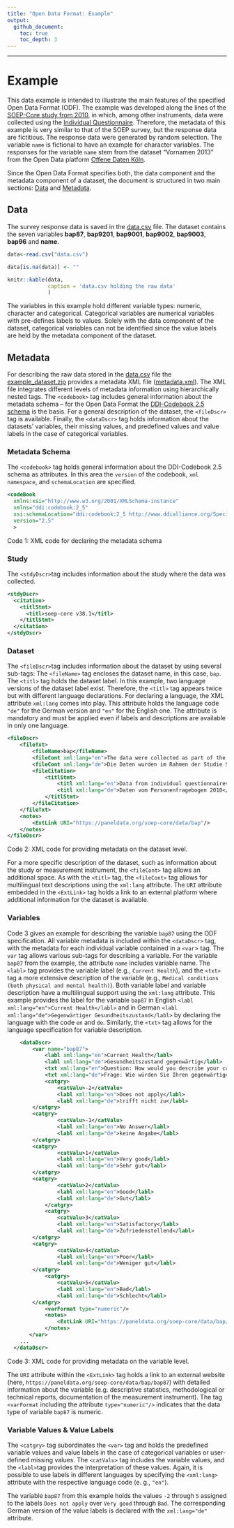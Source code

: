 ---
title: "Open Data Format: Example"
output:
  github_document:
    toc: true
    toc_depth: 3
---

---
# Example

This data example is intended to illustrate the main features of the specified Open Data Format (ODF). The example was developed along the lines of the [SOEP-Core study from 2010](https://paneldata.org/soep-core/data/bap/), in which, among other instruments, data were collected using the [Individual Questionnaire](https://paneldata.org/soep-core/inst/soep-core-2010-pe/1). Therefore, the metadata of this example is very similar to that of the SOEP survey, but the response data are fictitious. The response data were generated by random selection. The variable `name` is fictional to have an example for character variables. The responses for the variable `name` stem from the dataset "Vornamen 2013" from the Open Data platform [Offene Daten Köln](https://offenedaten-koeln.de/dataset/vornamen).

Since the Open Data Format specifies both, the data component and the metadata component of a dataset, the document is structured in two main sections: [Data](#data) and [Metadata](#metadata).

## Data
The survey response data is saved in the [data.csv](data.csv) file. The dataset contains the seven variables **bap87**, **bap9201**, **bap9001**, **bap9002**, **bap9003**, **bap96** and **name**.

```{r, echo=FALSE, include=TRUE}
data<-read.csv("data.csv")

data[is.na(data)] <- ""

knitr::kable(data,
             caption = 'data.csv holding the raw data'
             )
```

The variables in this example hold different variable types: numeric, character and categorical. Categorical variables are numerical variables with pre-defines labels to values. Solely with the data component of the dataset, categorical variables can not be identified since the value labels are held by the metadata component of the dataset.

<!-- --------------------------------------------------------------------------------- -->
<!-- --------------------------------------------------------------------------------- -->
<!-- --------------------------------------------------------------------------------- -->

## Metadata

For describing the raw data stored in the [data.csv](data.csv) file the [example_dataset.zip](example_dataset.zip) provides a metadata XML file ([metadata.xml](metadata.xml)). The XML file integrates different levels of metadata information using hierarchically nested tags. The `<codebook>` tag includes general information about the metadata schema -- for the Open Data Format the [DDI-Codebook 2.5 schema](https://ddialliance.org/Specification/DDI-Codebook/2.5/XMLSchema/field_level_documentation.html) is the basis. For a general description of the dataset, the `<fileDscr>` tag is available. Finally, the `<dataDscr>` tag holds information about the datasets' variables, their missing values, and predefined values and value labels in the case of categorical variables.

### Metadata Schema 

The `<codebook>` tag holds general information about the DDI-Codebook 2.5 schema as attributes. In this area the `version` of the codebook, `xml namespace`, and `schemaLocation` are specified. 

```{xml}
<codeBook 
  xmlns:xsi="http://www.w3.org/2001/XMLSchema-instance" 
  xmlns="ddi:codebook:2_5" 
  xsi:schemaLocation="ddi:codebook:2_5 http://www.ddialliance.org/Specification/DDI-Codebook/2.5/XMLSchema/codebook.xsd" 
  version="2.5"
  >
```
Code 1: XML code for declaring the metadata schema 

### Study
The `<stdyDscr>`tag includes information about the study where the data was collected.

```{xml}
<stdyDscr>
  <citation>
    <titlStmt>
      <titl>soep-core v38.1</titl>
    </titlStmt>
  </citation>
</stdyDscr>
```

### Dataset
The `<fileDscr>`tag includes information about the dataset by using several sub-tags: The `<fileName>` tag encloses the dataset name, in this case, `bap`. The `<titl>` tag holds the dataset label. In this example, two language versions of the dataset label exist. Therefore, the `<titl>` tag appears twice but with different language declarations. For declaring a language, the XML attribute `xml:lang` comes into play. This attribute holds the language code `"de"` for the German version and `"en"` for the English one. The attribute is mandatory and must be applied even if labels and descriptions are available in only one language.

```{xml}
<fileDscr>
	<fileTxt>
	    <fileName>bap</fileName>
	    <fileCont xml:lang="en">The data were collected as part of the SOEP-Core study using the questionnaire „Living in Germany - Survey 2010 on the social situation - Personal questionnaire“ for all. This questionnaire is addressed to the individual persons in the household. A view of the survey instrument can be found here: https://www.diw.de/documents/dokumentenarchiv/17/diw_01.c.369781.de/soepfrabo_personen_2010.pdf</fileCont>
        <fileCont xml:lang="de">Die Daten wurden im Rahmen der Studie SOEP-Core mittels des Fragebogens „Leben in Deutschland – Befragung 2010 zur sozialen Lage - Personenfragebogen für alle“ erhoben. Dieser Fragebogen richtet sich an die einzelnen Personen im Haushalt. Eine Ansicht des Erhebungsinstrumentes finden Sie hier: https://www.diw.de/documents/dokumentenarchiv/17/diw_01.c.369781.de/soepfrabo_personen_2010.pdf</fileCont>
    	<fileCitation>
    	    <titlStmt>
    	        <titl xml:lang="en">Data from individual questionnaires 2010</titl>
    	      	<titl xml:lang="de">Daten vom Personenfragebogen 2010</titl>
    	    </titlStmt>
        </fileCitation>
    </fileTxt>	 
	<notes>
	    <ExtLink URI="https://paneldata.org/soep-core/data/bap"/>	
    </notes>   
</fileDscr>
```
Code 2: XML code for providing metadata on the dataset level.

For a more specific description of the dataset, such as information about the study or measurement instrument, the `<fileCont>` tag allows an additional space. As with the `<titl>` tag, the `<fileCont>` tag allows for multilingual text descriptions using the `xml:lang` attribute. The `URI` attribute embedded in the `<ExtLink>` tag holds a link to an external platform where additional information for the dataset is available.

### Variables

Code 3 gives an example for describing the variable `bap87` using the ODF specification. All variable metadata is included within the `<dataDscr>` tag, with the metadata for each individual variable contained in a `<var`> tag. The `var` tag allows various sub-tags for describing a variable. For the variable `bap87` from the example, the attribute `name` includes variable name. The `<labl>` tag provides the variable label (e.g., `Current Health`), and the `<txt>` tag a more extensive description of the variable (e.g., `Medical conditions (both physical and mental health)`). Both variable label and variable description have a multilingual support using the `xml:lang` attribute. This example provides the label for the variable `bap87` in English `<labl xml:lang="en">Current Health</labl>` and in German `<labl xml:lang="de">Gegenwärtiger Gesundheitszustand</labl>` by declaring the language with the code `en` and `de`. Similarly, the `<txt>` tag allows for the language specification for variable description. 

```{xml}
	<dataDscr>
		<var name="bap87">
		    <labl xml:lang="en">Current Health</labl>
		    <labl xml:lang="de">Gesundheitszustand gegenwärtig</labl>
		    <txt xml:lang="en">Question: How would you describe your current health?</txt>
		    <txt xml:lang="de">Frage: Wie würden Sie Ihren gegenwärtigen Gesundheitszustand beschreiben?</txt>
  			<catgry>
  	        	<catValu>-2</catValu>
  	        	<labl xml:lang="en">Does not apply</labl>
  	        	<labl xml:lang="de">trifft nicht zu</labl>        	
  	    </catgry>
  	    <catgry>
  	        	<catValu>-1</catValu>
  	        	<labl xml:lang="en">No Answer</labl>
  	        	<labl xml:lang="de">keine Angabe</labl>        	
  	    </catgry>
  	    <catgry>
  	        	<catValu>1</catValu>
  	        	<labl xml:lang="en">Very good</labl>
  	        	<labl xml:lang="de">Sehr gut</labl>        	
  	    </catgry>
  	    <catgry>
  	        	<catValu>2</catValu>
  	        	<labl xml:lang="en">Good</labl>
  	        	<labl xml:lang="de">Gut</labl>        	
  			</catgry>        	
  			<catgry>
  	        	<catValu>3</catValu>
  	        	<labl xml:lang="en">Satisfactory</labl>
  	        	<labl xml:lang="de">Zufriedenstellend</labl>        	        	
  	    </catgry>        	
  	    <catgry>
  	        	<catValu>4</catValu>
  	        	<labl xml:lang="en">Poor</labl>
  	        	<labl xml:lang="de">Weniger gut</labl>        	        	        	
  	    </catgry>        	
  			<catgry>
  	        	<catValu>5</catValu>
  	        	<labl xml:lang="en">Bad</labl>
  	        	<labl xml:lang="de">Schlecht</labl>        	        	
  	    </catgry>	    
  			<varFormat type="numeric"/>
		    <notes>
		    	<ExtLink URI="https://paneldata.org/soep-core/data/bap/bap87"/>
		    </notes> 
	   </var> 
    ... 
  </dataDscr>
```
Code 3: XML code for providing metadata on the variable level.

The `URI` attribute within the `<ExtLink>` tag holds a link to an external website (here, `https://paneldata.org/soep-core/data/bap/bap87`) with detailed information about the variable (e.g. descriptive statistics, methodological or technical reports, documentation of the measurement instrument). The tag `<varFormat` including the attribute `type="numeric"/>` indicates that the data type of variable `bap87` is numeric.

### Variable Values & Value Labels

The `<catgry>` tag subordinates the `<var>` tag and holds the predefined variable values and value labels in the case of categorical variables or user-defined missing values. The `<catValu>` tag includes the variable values, and the `<labl>`tag provides the interpretation of these values. Again, it is possible to use labels in different languages by specifying the `<xml:lang>` attribute with the respective language code (e. g., `"en"`). 

The variable `bap87` from this example holds the values `-2` through `5` assigned to the labels `Does not apply` over `Very good` through `Bad`. The corresponding German version of the value labels is declared with the `xml:lang="de"` attribute.

